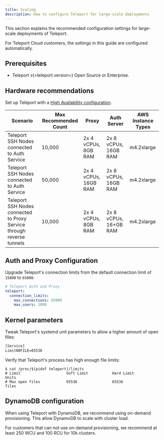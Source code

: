 ```yaml
---
title: Scaling
description: How to configure Teleport for large-scale deployments
---
```


This section explains the recommended configuration settings for large-scale
deployments of Teleport.

<ScopedBlock scope="cloud">

For Teleport Cloud customers, the settings in this guide are configured
automatically.

</ScopedBlock>

## Prerequisites

- Teleport v(=teleport.version=) Open Source or Enterprise.

## Hardware recommendations

Set up Teleport with a [High Availability configuration](../reference/backends.mdx).

| Scenario | Max Recommended Count | Proxy | Auth Server | AWS Instance Types |
| - | - | - | - | - |
| Teleport SSH Nodes connected to Auth Service | 10,000 | 2x  4 vCPUs, 8GB RAM | 2x 8 vCPUs, 16GB RAM | m4.2xlarge |
| Teleport SSH Nodes connected to Auth Service | 50,000 | 2x  4 vCPUs, 16GB RAM | 2x 8 vCPUs, 16GB RAM | m4.2xlarge |
| Teleport SSH Nodes connected to Proxy Service through reverse tunnels | 10,000 | 2x 4 vCPUs, 8GB RAM | 2x 8 vCPUs, 16+GB RAM | m4.2xlarge |

## Auth and Proxy Configuration

Upgrade Teleport's connection limits from the default connection limit of `15000`
to `65000`.

```yaml
# Teleport Auth and Proxy
teleport:
  connection_limits:
    max_connections: 65000
    max_users: 1000
```

## Kernel parameters

Tweak Teleport's systemd unit parameters to allow a higher amount of open
files:

```txt
[Service]
LimitNOFILE=65536
```

Verify that Teleport's process has high enough file limits:

```code
$ cat /proc/$(pidof teleport)/limits
# Limit                     Soft Limit           Hard Limit           Units
# Max open files            65536                65536                files
```

## DynamoDB configuration

When using Teleport with DynamoDB, we recommend using on-demand provisioning.
This allow DynamoDB to scale with cluster load.

For customers that can not use on-demand provisioning, we recommend at least
250 WCU and 100 RCU for 10k clusters.

